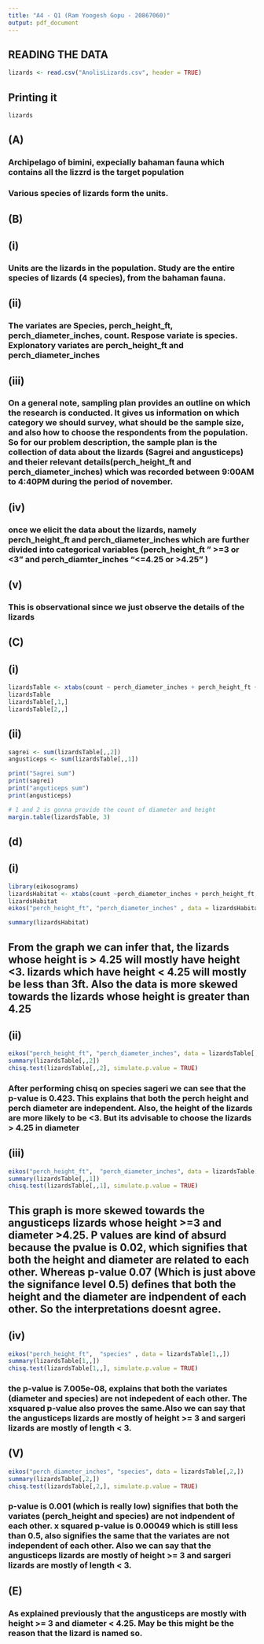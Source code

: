 ```yaml
---
title: "A4 - Q1 (Ram Yoogesh Gopu - 20867060)"
output: pdf_document
---
```


## READING THE DATA 
```r
lizards <- read.csv("AnolisLizards.csv", header = TRUE)
```

## Printing it 
```r
lizards
```

## (A)
### Archipelago of bimini, expecially bahaman fauna which contains all the lizzrd is the target population 
### Various species of lizards form the units. 

## (B)

## (i)
### Units are the lizards in the population. Study are the entire species of lizards (4 species), from the bahaman fauna.

## (ii)
### The variates are Species, perch_height_ft, perch_diameter_inches, count. Respose variate is species. Explonatory variates are perch_height_ft and perch_diameter_inches 

## (iii)
### On a general note, sampling plan provides an outline on which the research is conducted. It gives us information on which category we should survey, what should be the sample size, and also how to choose the respondents from the population. So for our problem description, the sample plan is the collection of data about the lizards (Sagrei and angusticeps) and theier relevant details(perch_height_ft and perch_diameter_inches) which was recorded between 9:00AM to 4:40PM during the period of november.

## (iv)
### once we elicit the data about the lizards, namely perch_height_ft and perch_diameter_inches  which are further divided into categorical variables (perch_height_ft " >=3 or <3" and perch_diamter_inches "<=4.25 or >4.25" )

## (v)
### This is observational since we just observe the details of the lizards


## (C)
## (i)

```r
lizardsTable <- xtabs(count ~ perch_diameter_inches + perch_height_ft + species, data = lizards)
lizardsTable
lizardsTable[,1,]
lizardsTable[2,,]
```

## (ii)
```r
sagrei <- sum(lizardsTable[,,2])   
angusticeps <- sum(lizardsTable[,,1])

print("Sagrei sum")
print(sagrei)
print("anguticeps sum")
print(angusticeps)

# 1 and 2 is gonna provide the count of diameter and height 
margin.table(lizardsTable, 3)


```



## (d)
## (i)

```r
library(eikosograms)
lizardsHabitat <- xtabs(count ~perch_diameter_inches + perch_height_ft, data = lizards)
lizardsHabitat
eikos("perch_height_ft", "perch_diameter_inches" , data = lizardsHabitat)
```


```r
summary(lizardsHabitat)
```

## From the graph we can infer that, the lizards whose height is > 4.25 will mostly have height <3. lizards which have height < 4.25 will mostly be less than 3ft. Also the data is more skewed towards the lizards whose height is greater than 4.25


## (ii)
```r

eikos("perch_height_ft", "perch_diameter_inches", data = lizardsTable[,,2])
summary(lizardsTable[,,2])
chisq.test(lizardsTable[,,2], simulate.p.value = TRUE)
```
### After performing chisq on species sageri we can see that the p-value is 0.423. This explains that both the perch height and perch diameter are independent. Also, the height of the lizards are more likely to be <3. But its advisable to choose the lizards > 4.25 in diameter


## (iii)

```r
eikos("perch_height_ft",  "perch_diameter_inches", data = lizardsTable[,,1])
summary(lizardsTable[,,1])
chisq.test(lizardsTable[,,1], simulate.p.value = TRUE)
```


## This graph is more skewed towards the angusticeps lizards whose height >=3 and diameter >4.25. P values are kind of absurd because the pvalue is 0.02, which signifies that both the height and diameter are related to each other. Whereas p-value 0.07 (Which is just above the signifance level 0.5) defines that both the height and the diameter are indpendent of each other.  So the interpretations doesnt agree.  

## (iv)

```r
eikos("perch_height_ft",  "species" , data = lizardsTable[1,,])
summary(lizardsTable[1,,])
chisq.test(lizardsTable[1,,], simulate.p.value = TRUE)
```
### the p-value is 7.005e-08, explains that both the variates (diameter and species) are not indepedent of each other. The xsquared p-value also proves the same.Also we can say that the angusticeps lizards are mostly of height >= 3 and sargeri lizards are mostly of length < 3. 


## (V)
```r
eikos("perch_diameter_inches", "species", data = lizardsTable[,2,])
summary(lizardsTable[,2,])
chisq.test(lizardsTable[,2,], simulate.p.value = TRUE)
```
### p-value is 0.001 (which is really low) signifies that both the variates (perch_height and species) are not indpendent of each other. x squared p-value is 0.00049 which is still less than 0.5, also signifies the same that the variates are not independent of each other. Also we can say that the angusticeps lizards are mostly of height >= 3 and sargeri lizards are mostly of length < 3. 

## (E)

### As explained previously that the angusticeps are mostly with height >= 3 and diameter < 4.25. May be this might be the reason that the lizard is named so. 